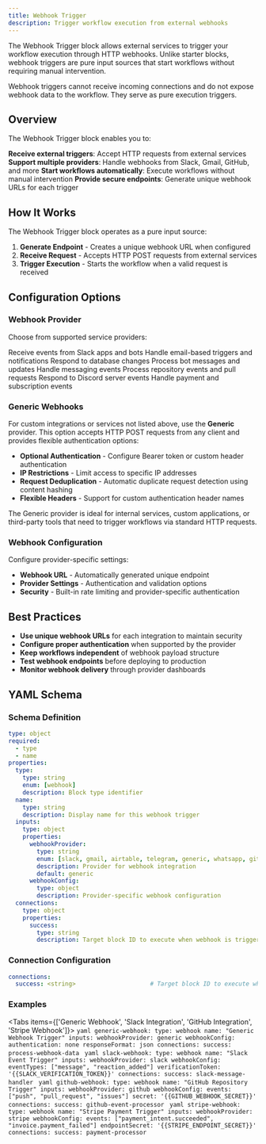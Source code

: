 ```yaml
---
title: Webhook Trigger
description: Trigger workflow execution from external webhooks
---
```



The Webhook Trigger block allows external services to trigger your workflow execution through HTTP webhooks. Unlike starter blocks, webhook triggers are pure input sources that start workflows without requiring manual intervention.

<ThemeImage
  lightSrc="/static/light/webhooktrigger-light.png"
  darkSrc="/static/dark/webhooktrigger-dark.png"
  alt="Webhook Trigger Block"
  width={350}
  height={175}
/>

<Callout>
  Webhook triggers cannot receive incoming connections and do not expose webhook data to the workflow. They serve as pure execution triggers.
</Callout>

## Overview

The Webhook Trigger block enables you to:

<Steps>
  <Step>
    <strong>Receive external triggers</strong>: Accept HTTP requests from external services
  </Step>
  <Step>
    <strong>Support multiple providers</strong>: Handle webhooks from Slack, Gmail, GitHub, and more
  </Step>
  <Step>
    <strong>Start workflows automatically</strong>: Execute workflows without manual intervention
  </Step>
  <Step>
    <strong>Provide secure endpoints</strong>: Generate unique webhook URLs for each trigger
  </Step>
</Steps>

## How It Works

The Webhook Trigger block operates as a pure input source:

1. **Generate Endpoint** - Creates a unique webhook URL when configured
2. **Receive Request** - Accepts HTTP POST requests from external services
3. **Trigger Execution** - Starts the workflow when a valid request is received

## Configuration Options

### Webhook Provider

Choose from supported service providers:

<Cards>
  <Card title="Slack" href="#">
    Receive events from Slack apps and bots
  </Card>
  <Card title="Gmail" href="#">
    Handle email-based triggers and notifications
  </Card>
  <Card title="Airtable" href="#">
    Respond to database changes
  </Card>
  <Card title="Telegram" href="#">
    Process bot messages and updates
  </Card>
  <Card title="WhatsApp" href="#">
    Handle messaging events
  </Card>
  <Card title="GitHub" href="#">
    Process repository events and pull requests
  </Card>
  <Card title="Discord" href="#">
    Respond to Discord server events
  </Card>
  <Card title="Stripe" href="#">
    Handle payment and subscription events
  </Card>
</Cards>

### Generic Webhooks

For custom integrations or services not listed above, use the **Generic** provider. This option accepts HTTP POST requests from any client and provides flexible authentication options:

- **Optional Authentication** - Configure Bearer token or custom header authentication
- **IP Restrictions** - Limit access to specific IP addresses
- **Request Deduplication** - Automatic duplicate request detection using content hashing
- **Flexible Headers** - Support for custom authentication header names

The Generic provider is ideal for internal services, custom applications, or third-party tools that need to trigger workflows via standard HTTP requests.

### Webhook Configuration

Configure provider-specific settings:

- **Webhook URL** - Automatically generated unique endpoint
- **Provider Settings** - Authentication and validation options
- **Security** - Built-in rate limiting and provider-specific authentication

## Best Practices

- **Use unique webhook URLs** for each integration to maintain security
- **Configure proper authentication** when supported by the provider
- **Keep workflows independent** of webhook payload structure
- **Test webhook endpoints** before deploying to production
- **Monitor webhook delivery** through provider dashboards

## YAML Schema

### Schema Definition

```yaml
type: object
required:
  - type
  - name
properties:
  type:
    type: string
    enum: [webhook]
    description: Block type identifier
  name:
    type: string
    description: Display name for this webhook trigger
  inputs:
    type: object
    properties:
      webhookProvider:
        type: string
        enum: [slack, gmail, airtable, telegram, generic, whatsapp, github, discord, stripe]
        description: Provider for webhook integration
        default: generic
      webhookConfig:
        type: object
        description: Provider-specific webhook configuration
  connections:
    type: object
    properties:
      success:
        type: string
        description: Target block ID to execute when webhook is triggered
```

### Connection Configuration

```yaml
connections:
  success: <string>                     # Target block ID to execute when webhook is triggered
```

### Examples

<Tabs items={['Generic Webhook', 'Slack Integration', 'GitHub Integration', 'Stripe Webhook']}>
  <Tab>
    ```yaml
    generic-webhook:
      type: webhook
      name: "Generic Webhook Trigger"
      inputs:
        webhookProvider: generic
        webhookConfig:
          authentication: none
          responseFormat: json
      connections:
        success: process-webhook-data
    ```
  </Tab>
  <Tab>
    ```yaml
    slack-webhook:
      type: webhook
      name: "Slack Event Trigger"
      inputs:
        webhookProvider: slack
        webhookConfig:
          eventTypes: ["message", "reaction_added"]
          verificationToken: '{{SLACK_VERIFICATION_TOKEN}}'
      connections:
        success: slack-message-handler
    ```
  </Tab>
  <Tab>
    ```yaml
    github-webhook:
      type: webhook
      name: "GitHub Repository Trigger"
      inputs:
        webhookProvider: github
        webhookConfig:
          events: ["push", "pull_request", "issues"]
          secret: '{{GITHUB_WEBHOOK_SECRET}}'
      connections:
        success: github-event-processor
    ```
  </Tab>
  <Tab>
    ```yaml
    stripe-webhook:
      type: webhook
      name: "Stripe Payment Trigger"
      inputs:
        webhookProvider: stripe
        webhookConfig:
          events: ["payment_intent.succeeded", "invoice.payment_failed"]
          endpointSecret: '{{STRIPE_ENDPOINT_SECRET}}'
      connections:
        success: payment-processor
    ```
  </Tab>
</Tabs>


